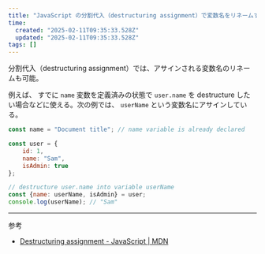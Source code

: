```yaml
---
title: "JavaScript の分割代入（destructuring assignment）で変数名をリネームする"
time:
  created: "2025-02-11T09:35:33.528Z"
  updated: "2025-02-11T09:35:33.528Z"
tags: []
---
```


分割代入（destructuring assignment）では、アサインされる変数名のリネームも可能。

例えば、 すでに `name` 変数を定義済みの状態で `user.name` を destructure したい場合などに使える。次の例では、 `userName` という変数名にアサインしている。


```js
const name = "Document title"; // name variable is already declared

const user = {
    id: 1,
    name: "Sam",
    isAdmin: true
};

// destructure user.name into variable userName
const {name: userName, isAdmin} = user;
console.log(userName); // "Sam"
```

---

参考

- [Destructuring assignment - JavaScript | MDN](https://developer.mozilla.org/en-US/docs/Web/JavaScript/Reference/Operators/Destructuring_assignment#object_destructuring)

